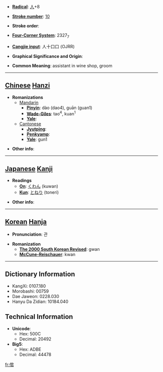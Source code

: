 * '''[[Wiktionary:Chinese radical index| Radical]]''': [[Wiktionary:Chinese radical index 人|人]]+8

* '''[[Wiktionary:Chinese total strokes index|Stroke number]]''': [[Wiktionary:Chinese total strokes index 10|10]]

* '''Stroke order''': 

* '''[[Wiktionary:Chinese four corner index|Four-Corner System]]''': 2327<sub>7</sub>

* '''[[Wiktionary:Chinese Cangjie index|Cangjie input]]''': 人十口口 (OJRR)

* '''Graphical Significance and Origin''': 

* '''Common Meaning''': assistant in wine shop, groom

----

== [[Chinese]] [[Hanzi]] ==

* '''Romanizations'''
** [[Mandarin]]
*** '''[[Pinyin]]''': dào (dao4), guān (guan1)
*** '''[[Wade-Giles]]''': tao<sup>4</sup>, kuan<sup>1</sup>
*** '''[[Yale]]''': 
**[[Cantonese]]
***'''[[Jyutping]]''':
***'''[[Penkyamp]]''': 
***'''[[Yale]]''': gun1

* '''Other info''': 

----

== [[Japanese]] [[Kanji]] ==

* '''Readings'''
** '''[[On]]''': [[くわん]] (kuwan)
** '''[[Kun]]''': [[とねり]] (toneri)

* '''Other info''':  

----

== [[Korean]] [[Hanja]] ==

* '''Pronunciation''': 관

* '''Romanization'''
** '''[[The 2000 South Korean Revised Romanization|The 2000 South Korean Revised]]''': gwan
** '''[[McCune-Reischauer]]''': kwan

----

== Dictionary Information ==

* KangXi: 0107.180
* Morobashi: 00759
* Dae Jaweon: 0228.030
* Hanyu Da Zidian: 10184.040

== Technical Information ==

* '''Unicode''':
** Hex: 500C
** Decimal: 20492
* '''Big5''':
** Hex: ADBE
** Decimal: 44478

[[fr:倌]]